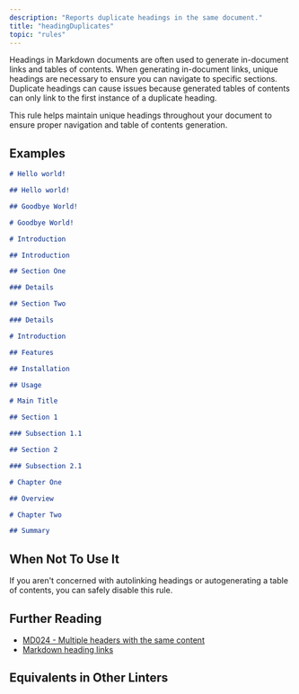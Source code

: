 ```yaml
---
description: "Reports duplicate headings in the same document."
title: "headingDuplicates"
topic: "rules"
---
```



<RuleSummary plugin="md" rule="headingDuplicates" />

Headings in Markdown documents are often used to generate in-document links and tables of contents.
When generating in-document links, unique headings are necessary to ensure you can navigate to specific sections.
Duplicate headings can cause issues because generated tables of contents can only link to the first instance of a duplicate heading.

This rule helps maintain unique headings throughout your document to ensure proper navigation and table of contents generation.

## Examples

<Tabs>
<TabItem label="❌ Incorrect">

```markdown
# Hello world!

## Hello world!

## Goodbye World!

# Goodbye World!
```

```markdown
# Introduction

## Introduction
```

```markdown
## Section One

### Details

## Section Two

### Details
```

</TabItem>
<TabItem label="✅ Correct">

```markdown
# Introduction

## Features

## Installation

## Usage
```

```markdown
# Main Title

## Section 1

### Subsection 1.1

## Section 2

### Subsection 2.1
```

```markdown
# Chapter One

## Overview

# Chapter Two

## Summary
```

</TabItem>
</Tabs>

## When Not To Use It

If you aren't concerned with autolinking headings or autogenerating a table of contents, you can safely disable this rule.

## Further Reading

- [MD024 - Multiple headers with the same content](https://github.com/DavidAnson/markdownlint/blob/main/doc/md024.md)
- [Markdown heading links](https://docs.github.com/en/get-started/writing-on-github/getting-started-with-writing-and-formatting-on-github/basic-writing-and-formatting-syntax#section-links)

## Equivalents in Other Linters

<RuleEquivalents pluginId="md" ruleId="headingDuplicates" />
